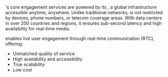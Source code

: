 <a name="agora-sd-rtn"></a>
### <Vg k="AGORA_BACKEND" />

<Vg k="COMPANY" />'s core engagement services are powered by its <Vg k="BACKEND_NAME" />, a global infrastructure accessible anytime, anywhere. Unlike traditional networks, <Vg k="AGORA_BACKEND" /> is not restricted by devices, phone numbers, or telecom coverage areas. With data centers in over 200 countries and regions, it ensures sub-second latency and high availability for real-time media.

<Vg k="AGORA_BACKEND" /> enables live user engagement through real-time communication (RTC), offering:

- Unmatched quality of service
- High availability and accessibility
- True scalability
- Low cost
